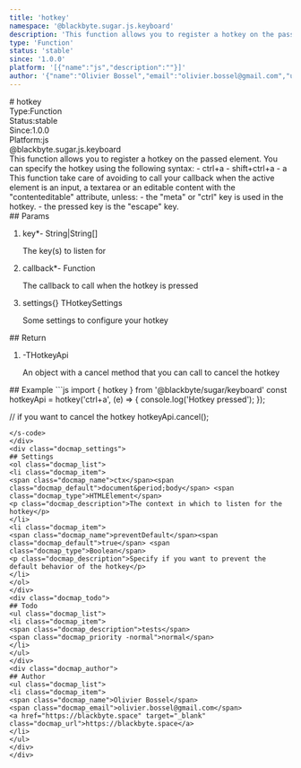 ```yaml
---
title: 'hotkey'
namespace: '@blackbyte.sugar.js.keyboard'
description: 'This function allows you to register a hotkey on the passed element. You can specify the hotkey using the following syntax: - ctrl+a - shift+ctrl+a - a This function take care of avoiding to call your callback when the active element is an input, a textarea or an editable content with the &quot;contenteditable&quot; attribute, unless: - the &quot;meta&quot; or &quot;ctrl&quot; key is used in the hotkey. - the pressed key is the &quot;escape&quot; key.'
type: 'Function'
status: 'stable'
since: '1.0.0'
platform: '[{"name":"js","description":""}]'
author: '{"name":"Olivier Bossel","email":"olivier.bossel@gmail.com","url":"https://blackbyte.space"}'
---
```

<div class="docmap -mdx">
# hotkey
<div class="docmap_metas">
<div class="docmap_type"><span class="docmap_type-label">Type:</span><span class="docmap_type-value">Function</span></div>
<div class="docmap_status"><span class="docmap_status-label">Status:</span><span class="docmap_status-value -stable">stable</span></div>
<div class="docmap_since"><span class="docmap_since-label">Since:</span><span class="docmap_since-value">1.0.0</span></div>
<div class="docmap_platform"><span class="docmap_platform-label">Platform:</span><span class="docmap_platform-value -js">js</span></div>
</div>
<div class="docmap_namespace">@blackbyte.sugar.js.keyboard</div>
<div class="docmap_description typo-lead typo-format">
This function allows you to register a hotkey on the passed element.
You can specify the hotkey using the following syntax:
- ctrl+a
- shift+ctrl+a
- a
This function take care of avoiding to call your callback when the active element
is an input, a textarea or an editable content with the &quot;contenteditable&quot; attribute,
unless:
- the &quot;meta&quot; or &quot;ctrl&quot; key is used in the hotkey.
- the pressed key is the &quot;escape&quot; key.
</div>
<div class="docmap_params">
## Params
<ol class="docmap_list">
<li class="docmap_item">
<span class="docmap_name">key<span class="docmap_required">*</span></span><span class="docmap_default">-</span> <span class="docmap_type">String&vert;String&lsqb;&rsqb;</span>
<p class="docmap_description">The key&lpar;s&rpar; to listen for</p>
</li>
<li class="docmap_item">
<span class="docmap_name">callback<span class="docmap_required">*</span></span><span class="docmap_default">-</span> <span class="docmap_type">Function</span>
<p class="docmap_description">The callback to call when the hotkey is pressed</p>
</li>
<li class="docmap_item">
<span class="docmap_name">settings</span><span class="docmap_default">&lcub;&rcub;</span> <span class="docmap_type">THotkeySettings</span>
<p class="docmap_description">Some settings to configure your hotkey</p>
</li>
</ol>
</div>
<div class="docmap_return">
## Return
<ol class="docmap_list">
<li class="docmap_item">
<span class="docmap_default">-</span><span class="docmap_type">THotkeyApi</span>
<p class="docmap_description">An object with a cancel method that you can call to cancel the hotkey</p>
</li>
</ol>
</div>
<div class="docmap_examples">
## Example
<s-code language="js" header>
```js
import { hotkey } from '@blackbyte/sugar/keyboard'
const hotkeyApi = hotkey('ctrl+a', (e) => {
 console.log('Hotkey pressed');
});

// if you want to cancel the hotkey
hotkeyApi.cancel();
```
</s-code>
</div>
<div class="docmap_settings">
## Settings
<ol class="docmap_list">
<li class="docmap_item">
<span class="docmap_name">ctx</span><span class="docmap_default">document&period;body</span> <span class="docmap_type">HTMLElement</span>
<p class="docmap_description">The context in which to listen for the hotkey</p>
</li>
<li class="docmap_item">
<span class="docmap_name">preventDefault</span><span class="docmap_default">true</span> <span class="docmap_type">Boolean</span>
<p class="docmap_description">Specify if you want to prevent the default behavior of the hotkey</p>
</li>
</ol>
</div>
<div class="docmap_todo">
## Todo
<ul class="docmap_list">
<li class="docmap_item">
<span class="docmap_description">tests</span>
<span class="docmap_priority -normal">normal</span>
</li>
</ul>
</div>
<div class="docmap_author">
## Author
<ul class="docmap_list">
<li class="docmap_item">
<span class="docmap_name">Olivier Bossel</span>
<span class="docmap_email">olivier.bossel@gmail.com</span>
<a href="https://blackbyte.space" target="_blank" class="docmap_url">https://blackbyte.space</a>
</li>
</ul>
</div>
</div>